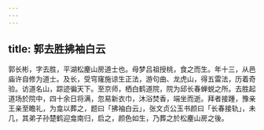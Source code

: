 ```yaml
---
---
---
```

title: 郭去胜拂袖白云
---



郭长彬，字去胜，平湖松麈山房道士也。母梦吕祖授桃，食之而生。年十三，从邑庙许自修为道士。及长，受穹窿施谅生正法，游句曲、龙虎山，得五雷法，历着奇验。访道名山，踪迹徧天下。至京师，栖白鹤道院，院为邱长春蝉蜕之所。去胜起道场於院中，四十余日将满，忽易新衣巾，沐浴焚香，端坐而逝。拜者接踵，豫亲王亲至瞻礼，为龛以葬之，题曰「拂袖白云」，张文贞公玉书颜曰「长春接轨」，未几，其弟子孙楚鹤迎龛南归，启之，颜色如生，乃葬之於松麈山房之後。